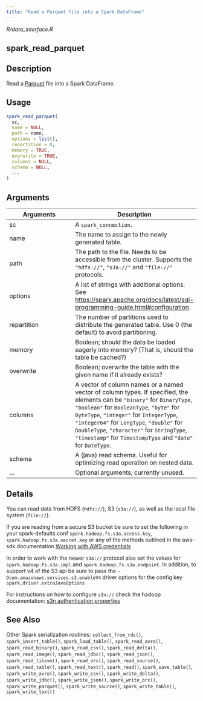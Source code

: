 ```yaml
---
title: "Read a Parquet file into a Spark DataFrame"
---
```


*R/data_interface.R*

## spark_read_parquet

## Description
Read a [Parquet](https://parquet.apache.org/) file into a Spark DataFrame. 


## Usage
```r
spark_read_parquet( 
  sc, 
  name = NULL, 
  path = name, 
  options = list(), 
  repartition = 0, 
  memory = TRUE, 
  overwrite = TRUE, 
  columns = NULL, 
  schema = NULL, 
  ... 
) 
```

## Arguments
|Arguments|Description|
|---|---|
| sc | A `spark_connection`. |
| name | The name to assign to the newly generated table. |
| path | The path to the file. Needs to be accessible from the cluster. Supports the `"hdfs://"`, `"s3a://"` and `"file://"` protocols. |
| options | A list of strings with additional options. See [https://spark.apache.org/docs/latest/sql-programming-guide.html#configuration](https://spark.apache.org/docs/latest/sql-programming-guide.html#configuration). |
| repartition | The number of partitions used to distribute the generated table. Use 0 (the default) to avoid partitioning. |
| memory | Boolean; should the data be loaded eagerly into memory? (That is, should the table be cached?) |
| overwrite | Boolean; overwrite the table with the given name if it already exists? |
| columns | A vector of column names or a named vector of column types. If specified, the elements can be `"binary"` for `BinaryType`, `"boolean"` for `BooleanType`, `"byte"` for `ByteType`, `"integer"` for `IntegerType`, `"integer64"` for `LongType`, `"double"` for `DoubleType`, `"character"` for `StringType`, `"timestamp"` for `TimestampType` and `"date"` for `DateType`. |
| schema | A (java) read schema. Useful for optimizing read operation on nested data. |
| ... | Optional arguments; currently unused. |

## Details

You can read data from HDFS (`hdfs://`), S3 (`s3a://`), as well as   the local file system (`file://`). 

If you are reading from a secure S3 bucket be sure to set the following in your spark-defaults.conf `spark.hadoop.fs.s3a.access.key`, `spark.hadoop.fs.s3a.secret.key` or any of the methods outlined in the aws-sdk documentation [Working with AWS credentials](https://docs.aws.amazon.com/sdk-for-java/v1/developer-guide/credentials.html)

In order to work with the newer `s3a://` protocol also set the values for `spark.hadoop.fs.s3a.impl` and `spark.hadoop.fs.s3a.endpoint `. In addition, to support v4 of the S3 api be sure to pass the `-Dcom.amazonaws.services.s3.enableV4` driver options for the config key `spark.driver.extraJavaOptions `

For instructions on how to configure `s3n://` check the hadoop documentation: [s3n authentication properties](https://hadoop.apache.org/docs/stable/hadoop-aws/tools/hadoop-aws/index.html#Authentication_properties)





## See Also
Other Spark serialization routines:  `collect_from_rds()`, `spark_insert_table()`, `spark_load_table()`, `spark_read_avro()`, `spark_read_binary()`, `spark_read_csv()`, `spark_read_delta()`, `spark_read_image()`, `spark_read_jdbc()`, `spark_read_json()`, `spark_read_libsvm()`, `spark_read_orc()`, `spark_read_source()`, `spark_read_table()`, `spark_read_text()`, `spark_read()`, `spark_save_table()`, `spark_write_avro()`, `spark_write_csv()`, `spark_write_delta()`, `spark_write_jdbc()`, `spark_write_json()`, `spark_write_orc()`, `spark_write_parquet()`, `spark_write_source()`, `spark_write_table()`, `spark_write_text()`

